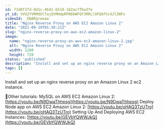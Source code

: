 ```yaml
---
id: f1d8f2fd-8d1c-4bd1-b518-162ac7fba3fe
yt_id: VVU2YVRMdUlfajQtMHdpRFN6bWFQY3RRLl9FQkFScXJlZWFv
videoId: _EBARqreeao
title: "Nginx Reverse Proxy on AWS EC2 Amazon Linux 2"
date: "2021-09-19T01:30:21Z"
slug: "nginx-reverse-proxy-on-aws-ec2-amazon-linux-2"
image: 
  name: "nginx-reverse-proxy-on-aws-ec2-amazon-linux-2.jpg"
  alt: "Nginx Reverse Proxy on AWS EC2 Amazon Linux 2"
  width: 1280
  height: 720
status: 'published'
description: "Install and set up an nginx reverse proxy on an Amazon Linux 2 ec2 instance."
tags: []
---
```


Install and set up an nginx reverse proxy on an Amazon Linux 2 ec2 instance.

🔗Other tutorials:
MySQL on AWS EC2 Amazon Linux 2: [https://youtu.be/N9DwaThhpsg](https://youtu.be/N9DwaThhpsg)
Deploy Node app on AWS EC2 Amazon Linux 2: [https://youtu.be/oHAQ3TzUTro](https://youtu.be/oHAQ3TzUTro)
Setting Up And Deploying AWS EC2 Instances: [https://youtu.be/GEVbYQWWJkQ](https://youtu.be/GEVbYQWWJkQ)



